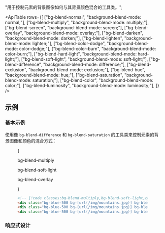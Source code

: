
  "用于控制元素的背景图像如何与其背景颜色混合的工具类。";

<ApiTable
  rows={[
    ["bg-blend-normal", "background-blend-mode: normal;"],
    ["bg-blend-multiply", "background-blend-mode: multiply;"],
    ["bg-blend-screen", "background-blend-mode: screen;"],
    ["bg-blend-overlay", "background-blend-mode: overlay;"],
    ["bg-blend-darken", "background-blend-mode: darken;"],
    ["bg-blend-lighten", "background-blend-mode: lighten;"],
    ["bg-blend-color-dodge", "background-blend-mode: color-dodge;"],
    ["bg-blend-color-burn", "background-blend-mode: color-burn;"],
    ["bg-blend-hard-light", "background-blend-mode: hard-light;"],
    ["bg-blend-soft-light", "background-blend-mode: soft-light;"],
    ["bg-blend-difference", "background-blend-mode: difference;"],
    ["bg-blend-exclusion", "background-blend-mode: exclusion;"],
    ["bg-blend-hue", "background-blend-mode: hue;"],
    ["bg-blend-saturation", "background-blend-mode: saturation;"],
    ["bg-blend-color", "background-blend-mode: color;"],
    ["bg-blend-luminosity", "background-blend-mode: luminosity;"],
  ]}
/>

## 示例

### 基本示例

使用像 `bg-blend-difference` 和 `bg-blend-saturation` 的工具类来控制元素的背景图像和颜色的混合方式：

<Figure>

<Example>
  {
    <div className="flex flex-col items-center justify-between gap-y-6 px-1 sm:flex-row md:px-4">
      <div className="flex shrink-0 flex-col items-center">
        <p className="mb-3 text-center font-mono text-xs font-medium text-gray-500 dark:text-gray-400">
          bg-blend-multiply
        </p>
        <div className="size-24 bg-blue-500 bg-[url(https://images.unsplash.com/photo-1554629947-334ff61d85dc?ixid=MnwxMjA3fDB8MHxwaG90by1wYWdlfHx8fGVufDB8fHx8&ixlib=rb-1.2.1&auto=format&fit=crop&w=1000&h=1000&q=80)] bg-cover bg-center bg-no-repeat bg-blend-multiply md:size-32"></div>
      </div>
      <div className="flex shrink-0 flex-col items-center">
        <p className="mb-3 text-center font-mono text-xs font-medium text-gray-500 dark:text-gray-400">
          bg-blend-soft-light
        </p>
        <div className="size-24 bg-blue-500 bg-[url(https://images.unsplash.com/photo-1554629947-334ff61d85dc?ixid=MnwxMjA3fDB8MHxwaG90by1wYWdlfHx8fGVufDB8fHx8&ixlib=rb-1.2.1&auto=format&fit=crop&w=1000&h=1000&q=80)] bg-cover bg-center bg-no-repeat bg-blend-soft-light md:size-32"></div>
      </div>
      <div className="flex shrink-0 flex-col items-center">
        <p className="mb-3 text-center font-mono text-xs font-medium text-gray-500 dark:text-gray-400">
          bg-blend-overlay
        </p>
        <div className="size-24 bg-blue-500 bg-[url(https://images.unsplash.com/photo-1554629947-334ff61d85dc?ixid=MnwxMjA3fDB8MHxwaG90by1wYWdlfHx8fGVufDB8fHx8&ixlib=rb-1.2.1&auto=format&fit=crop&w=1000&h=1000&q=80)] bg-cover bg-center bg-no-repeat bg-blend-overlay md:size-32"></div>
      </div>
    </div>
  }
</Example>

```html
<!-- [!code classes:bg-blend-multiply,bg-blend-soft-light,bg-blend-overlay] -->
<div class="bg-blue-500 bg-[url(/img/mountains.jpg)] bg-blend-multiply ..."></div>
<div class="bg-blue-500 bg-[url(/img/mountains.jpg)] bg-blend-soft-light ..."></div>
<div class="bg-blue-500 bg-[url(/img/mountains.jpg)] bg-blend-overlay ..."></div>
```

</Figure>

### 响应式设计

<ResponsiveDesign
  property="background-blend-mode"
  defaultClass="bg-blue-500 bg-[url(/img/mountains.jpg)] bg-blend-lighten"
  featuredClass="bg-blend-darken"
/>
